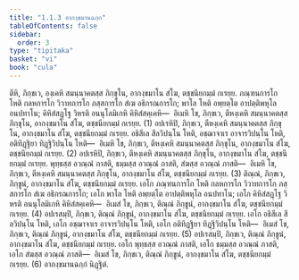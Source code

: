 ```yaml
---
title: "1.1.3 อากงฺขมานฉกฺก"
tableOfContents: false
sidebar:
  order: 3
type: "tipitaka"
basket: "vi"
book: "cula"
---
```



<DynamicBreadcrumb />

<Division number="6" book="cula">

<Paragraph number="36" book="cula">
ตีหิ, ภิกฺขเว, องฺเคหิ สมนฺนาคตสฺส ภิกฺขุโน, อากงฺขมาโน สํโฆ, ตชฺชนียกมฺมํ กเรยฺย. ภณฺฑนการโก โหติ กลหการโก วิวาทการโก ภสฺสการโก สํเฆ อธิกรณการโก; พาโล โหติ อพฺยตฺโต อาปตฺติพหุโล อนปทาโน; คิหิสํสฏฺโฐ วิหรติ อนนุโลมิเกหิ คิหิสํสคฺเคหิ—  อิเมหิ โข, ภิกฺขเว, ตีหงฺเคหิ สมนฺนาคตสฺส ภิกฺขุโน, อากงฺขมาโน สํโฆ, ตชฺชนียกมฺมํ กเรยฺย. (1)
</Paragraph>

<Paragraph number="37" book="cula">
อปเรหิปิ, ภิกฺขเว, ตีหงฺเคหิ สมนฺนาคตสฺส ภิกฺขุโน, อากงฺขมาโน สํโฆ, ตชฺชนียกมฺมํ กเรยฺย. อธิสีเล สีลวิปนฺโน โหติ, อชฺฌาจาเร อาจารวิปนฺโน โหติ, อติทิฏฺฐิยา ทิฏฺฐิวิปนฺโน โหติ—  อิเมหิ โข, ภิกฺขเว, ตีหงฺเคหิ สมนฺนาคตสฺส ภิกฺขุโน, อากงฺขมาโน สํโฆ, ตชฺชนียกมฺมํ กเรยฺย. (2)
</Paragraph>

<Paragraph number="38" book="cula">
อปเรหิปิ, ภิกฺขเว, ตีหงฺเคหิ สมนฺนาคตสฺส ภิกฺขุโน, อากงฺขมาโน สํโฆ, ตชฺชนียกมฺมํ กเรยฺย. พุทฺธสฺส อวณฺณํ ภาสติ, ธมฺมสฺส อวณฺณํ ภาสติ, สํฆสฺส อวณฺณํ ภาสติ—  อิเมหิ โข, ภิกฺขเว, ตีหงฺเคหิ สมนฺนาคตสฺส ภิกฺขุโน, อากงฺขมาโน สํโฆ, ตชฺชนียกมฺมํ กเรยฺย. (3)
</Paragraph>

<Paragraph number="39" book="cula">
ติณฺณํ, ภิกฺขเว, ภิกฺขูนํ, อากงฺขมาโน สํโฆ, ตชฺชนียกมฺมํ กเรยฺย. เอโก ภณฺฑนการโก โหติ กลหการโก วิวาทการโก ภสฺสการโก สํเฆ อธิกรณการโก; เอโก พาโล โหติ อพฺยตฺโต อาปตฺติพหุโล อนปทาโน; เอโก คิหิสํสฏฺโฐ วิหรติ อนนุโลมิเกหิ คิหิสํสคฺเคหิ—  อิเมสํ โข, ภิกฺขเว, ติณฺณํ ภิกฺขูนํ, อากงฺขมาโน สํโฆ, ตชฺชนียกมฺมํ กเรยฺย. (4)
</Paragraph>

<Paragraph number="40" book="cula">
อปเรสมฺปิ, ภิกฺขเว, ติณฺณํ ภิกฺขูนํ, อากงฺขมาโน สํโฆ, ตชฺชนียกมฺมํ กเรยฺย. เอโก อธิสีเล สีลวิปนฺโน โหติ, เอโก อชฺฌาจาเร อาจารวิปนฺโน โหติ, เอโก อติทิฏฺฐิยา ทิฏฺฐิวิปนฺโน โหติ—  อิเมสํ โข, ภิกฺขเว, ติณฺณํ ภิกฺขูนํ, อากงฺขมาโน สํโฆ, ตชฺชนียกมฺมํ กเรยฺย. (5)
</Paragraph>

<Paragraph number="41" book="cula">
อปเรสมฺปิ, ภิกฺขเว, ติณฺณํ ภิกฺขูนํ, อากงฺขมาโน สํโฆ, ตชฺชนียกมฺมํ กเรยฺย. เอโก พุทฺธสฺส อวณฺณํ ภาสติ, เอโก ธมฺมสฺส อวณฺณํ ภาสติ, เอโก สํฆสฺส อวณฺณํ ภาสติ—  อิเมสํ โข, ภิกฺขเว, ติณฺณํ ภิกฺขูนํ, อากงฺขมาโน สํโฆ, ตชฺชนียกมฺมํ กเรยฺย. (6)

</Paragraph>
</Division>

<Paragraph number="42" type="center" book="cula">
อากงฺขมานฉกฺกํ นิฏฺฐิตํ.
</Paragraph>